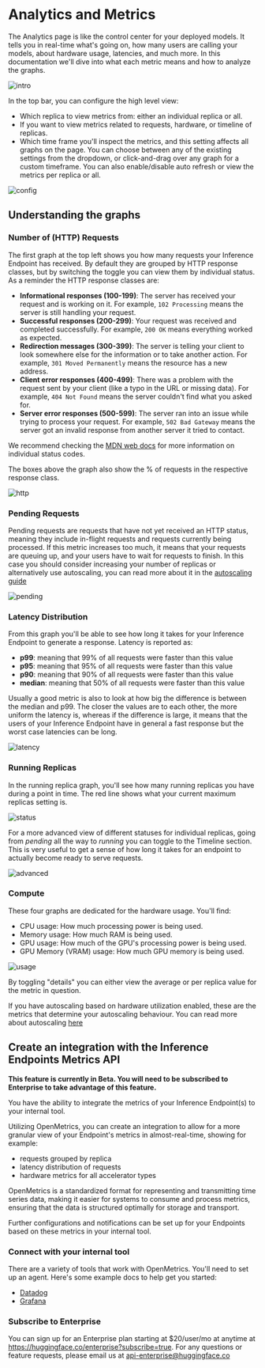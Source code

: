 # Analytics and Metrics

The Analytics page is like the control center for your deployed models. It tells you in real-time what's going on, how many users are
calling your models, about hardware usage, latencies, and much more. In this documentation we'll dive into what each metric means and
how to analyze the graphs.

![intro](https://raw.githubusercontent.com/huggingface/hf-endpoints-documentation/main/assets/analytics/1-intro.png)

In the top bar, you can configure the high level view:

- Which replica to view metrics from: either an individual replica or all.
- If you want to view metrics related to requests, hardware, or timeline of replicas.
- Which time frame you'll inspect the metrics, and this setting affects all graphs on the page. You can choose between any of the existing settings from the dropdown, or click-and-drag over any graph for a custom timeframe. You can also enable/disable
auto refresh or view the metrics per replica or all.

![config](https://raw.githubusercontent.com/huggingface/hf-endpoints-documentation/main/assets/analytics/2-config.png)

## Understanding the graphs

### Number of (HTTP) Requests 

The first graph at the top left shows you how many requests your Inference Endpoint has received. By default they are grouped by HTTP response
classes, but by switching the toggle you can view them by individual status. As a reminder the HTTP response classes are:

- **Informational responses (100-199)**: The server has received your request and is working on it. For example, `102 Processing` means the server is still handling your request.
- **Successful responses (200-299)**: Your request was received and completed successfully. For example, `200 OK` means everything worked as expected.
- **Redirection messages (300-399)**: The server is telling your client to look somewhere else for the information or to take another action. For example, `301 Moved Permanently` means the resource has a new address.
- **Client error responses (400-499)**: There was a problem with the request sent by your client (like a typo in the URL or missing data). For example, `404 Not Found` means the server couldn't find what you asked for.
- **Server error responses (500-599)**: The server ran into an issue while trying to process your request. For example, `502 Bad Gateway` means the server got an invalid response from another server it tried to contact.

We recommend checking the [MDN web docs](https://developer.mozilla.org/en-US/docs/Web/HTTP/Reference/Status) for more information on individual
status codes.

The boxes above the graph also show the % of requests in the respective response class.

![http](https://raw.githubusercontent.com/huggingface/hf-endpoints-documentation/main/assets/analytics/3-http-reqs.png)

### Pending Requests

Pending requests are requests that have not yet received an HTTP status, meaning they include in-flight requests and requests currently
being processed. If this metric increases too much, it means that your requests are queuing up, and your users have to wait for requests
to finish. In this case you should consider increasing your number of replicas or alternatively use autoscaling, you can read more about
it in the [autoscaling guide](./autoscaling#scalingbasedonpendingrequests(betafeature))

![pending](https://raw.githubusercontent.com/huggingface/hf-endpoints-documentation/main/assets/analytics/4-pending-reqs.png)

### Latency Distribution

From this graph you'll be able to see how long it takes for your Inference Endpoint to generate a response. Latency is reported as:

- **p99**: meaning that 99% of all requests were faster than this value
- **p95**: meaning that 95% of all requests were faster than this value
- **p90**: meaning that 90% of all requests were faster than this value
- **median**: meaning that 50% of all requests were faster than this value

Usually a good metric is also to look at how big the difference is between the median and p99. The closer the values are to each other, the more
uniform the latency is, whereas if the difference is large, it means that the users of your Inference Endpoint have in general a fast response but
the worst case latencies can be long.

![latency](https://raw.githubusercontent.com/huggingface/hf-endpoints-documentation/main/assets/analytics/5-latency.png)

### Running Replicas

In the running replica graph, you'll see how many running replicas you have during a point in time. The red line shows
what your current maximum replicas setting is. 

![status](https://raw.githubusercontent.com/huggingface/hf-endpoints-documentation/main/assets/analytics/6-running.png)

For a more advanced view of different statuses for individual replicas, going from *pending* all the way
to *running* you can toggle to the Timeline section. This is very useful to get a sense of how long it takes for an endpoint to actually become ready to serve requests.

![advanced](https://raw.githubusercontent.com/huggingface/hf-endpoints-documentation/main/assets/analytics/7-timeline.png)

### Compute 

These four graphs are dedicated for the hardware usage. You'll find:

- CPU usage: How much processing power is being used.
- Memory usage: How much RAM is being used.
- GPU usage: How much of the GPU's processing power is being used.
- GPU Memory (VRAM) usage: How much GPU memory is being used.

![usage](https://raw.githubusercontent.com/huggingface/hf-endpoints-documentation/main/assets/analytics/8-usage.png)

By toggling "details" you can either view the average or per replica value for the metric in question.

If you have autoscaling based on hardware utilization enabled, these are the metrics that determine your autoscaling behaviour. You can
read more about autoscaling [here](./autoscaling#scalingbasedonhardwareutilization)

## Create an integration with the Inference Endpoints Metrics API

**This feature is currently in Beta. You will need to be subscribed to Enterprise to take advantage of this feature.**

You have the ability to integrate the metrics of your Inference Endpoint(s) to your internal tool. 

Utilizing OpenMetrics, you can create an integration to allow for a more granular view of your Endpoint's metrics in almost-real-time,
showing for example:
- requests grouped by replica
- latency distribution of requests
- hardware metrics for all accelerator types

OpenMetrics is a standardized format for representing and transmitting time series data, making it easier for systems to consume and
process metrics, ensuring that the data is structured optimally for storage and transport.

Further configurations and notifications can be set up for your Endpoints based on these metrics in your internal tool. 

### Connect with your internal tool

There are a variety of tools that work with OpenMetrics. You'll need to set up an agent. Here's some example docs to help get you started:

- [Datadog](https://docs.datadoghq.com/integrations/openmetrics/)
- [Grafana](https://tinyurl.com/e4fypk5m)

### Subscribe to Enterprise

You can sign up for an Enterprise plan starting at $20/user/mo at anytime at https://huggingface.co/enterprise?subscribe=true. 
For any questions or feature requests, please email us at api-enterprise@huggingface.co
